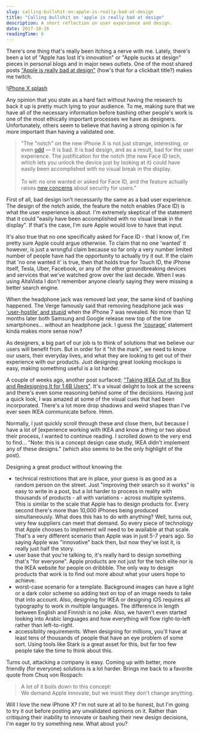 ```yaml
---
slug: calling-bullshit-on-apple-is-really-bad-at-design
title: "Calling bullshit on 'apple is really bad at design"
description: A short reflection on user experience and design.
date: 2017-10-16
readingTime: 6
---
```


There's one thing that's really been itching a nerve with me. Lately, there's been a lot of "Apple has lost it's innovation" or "Apple sucks at design" pieces in personal blogs and in major news outlets. One of the most shared posts <a href="https://theoutline.com/post/2352/apple-is-really-bad-at-design">"Apple is really bad at design"</a> (how's that for a clickbait title?) makes me twitch.

!<a href="/images/articles/iphonex-splash.jpg">iPhone X splash</a>

Any opinion that you state as a hard fact without having the research to back it up is pretty much lying to your audience. To me, making sure that we have all of the necessary information before bashing other people's work is one of the most ethically important processes we have as designers. Unfortunately, others seem to believe that having a strong opinion is far more important than having a validated one.

>"The "notch" on the new iPhone X is not just strange, interesting, or even <a href="https://www.theverge.com/2017/9/14/16306298/apple-iphone-x-screen-notch">odd</a> — it is bad. It is bad design, and as a result, bad for the user experience. The justification for the notch (the new Face ID tech, which lets you unlock the device just by looking at it) could have easily been accomplished with no visual break in the display.
<br /><br />To wit: no one wanted or asked for Face ID, and the feature actually raises <a href="https://www.theverge.com/2017/9/12/16298192/apple-iphone-face-id-legal-security-fifth-amendment">new concerns</a> about security for users."

First of all, bad design isn't necessarily the same as a bad user experience. The design of the notch aside, the feature the notch enables (Face ID) is what the user experience is about. I'm extremely skeptical of the statement that it could "easily have been accomplished with no visual break in the display". If that's the case, I'm sure Apple would love to have that input.

It's also true that no one specifically asked for Face ID - that I know of, I'm pretty sure Apple could argue otherwise. To claim that no one 'wanted' it however, is just a wrongful claim because so far only a very number limited number of people have had the opportunity to actually try it out. If the claim that 'no one wanted it' is true, then that holds true for Touch ID, the iPhone itself, Tesla, Uber, Facebook, or any of the other groundbreaking devices and services that we've watched grow over the last decade. When I was using AltaVista I don't remember anyone clearly saying they were missing a better search engine.

When the headphone jack was removed last year, the same kind of bashing happened. The Verge famously said that removing headphone jack was <a href="https://www.theverge.com/circuitbreaker/2016/6/21/11991302/iphone-no-headphone-jack-user-hostile-stupid">'user-hostile' and stupid</a> when the iPhone 7 was revealed. No more than 12 months later both Samsung and Google release new top of the line smartphones... without an headphone jack. I guess the <a href="https://www.youtube.com/watch?v=KeNILrYX6fI">'courage'</a> statement kinda makes more sense now?

As designers, a big part of our job is to think of solutions that we believe our users will benefit from. But in order for it "hit the mark", we need to know our users, their everyday lives, and what they are looking to get out of their experience with our products. Just designing great looking mockups is easy, making something useful is a lot harder.

A couple of weeks ago, another post surfaced; <a href="https://uxplanet.org/taking-ikea-out-of-its-box-and-redesigning-it-for-1-6b-users-e13e0f2abd94">"Taking IKEA Out of Its Box and Redesigning It for 1.6B Users"</a>. It's a visual delight to look at the screens and there's even some reasoning behind some of the decisions. Having just a quick look, I was amazed at some of the visual cues that had been incorporated. There's a lot more drop shadows and weird shapes than I've ever seen IKEA communicate before. Hmm.

Normally, I just quickly scroll through these and close them, but because I have a lot of [experience working with IKEA and know a thing or two about their process, I wanted to continue reading. I scrolled down to the very end to find... "Note: this is a concept design case study, IKEA didn't implement any of these designs." (which also seems to be the only highlight of the post).

Designing a great product without knowing the
- technical restrictions that are in place, your guess is as good as a random person on the street. Just "improving their search so it works" is easy to write in a post, but a lot harder to process in reality with thousands of products - all with variations - across multiple systems. This is similar to the scale that Apple has to design products for. Every second there's more than 10,000 iPhones being produced simultaneously. What does this has to do with anything? Well, turns out, very few suppliers can meet that demand. So every piece of technology that Apple chooses to implement will need to be available at that scale. That's a very different scenario than Apple was in just 5-7 years ago. So saying Apple was "innovative" back then, but now they've lost it, is really just half the story.
- user base that you're talking to, it's really hard to design something that's "for everyone". Apple products are not just for the tech elite nor is the IKEA website for people on dribbble. The only way to design products that work is to find out more about what your users hope to achieve.
- worst-case scenario for a template. Background images can have a light or a dark color scheme so adding text on top of an image needs to take that into account. Also, designing for IKEA or designing iOS requires all typography to work in multiple languages. The difference in length between English and Finnish is no joke. Also, we haven't even started looking into Arabic languages and how everything will flow right-to-left rather than left-to-right.
- accessibility requirements. When designing for millions, you'll have at least tens of thousands of people that have an eye problem of some sort. Using tools like Stark is a great asset for this, but far too few people take the time to think about this.

Turns out, attacking a company is easy. Coming up with better, more friendly (for everyone) solutions is a lot harder. Brings me back to a favorite quote from Chuq von Rospach:

>A lot of it boils down to this concept:
<br />We demand Apple innovate, but we insist they don't change anything.

Will I love the new iPhone X? I'm not sure at all to be honest, but I'm going to try it out before posting any unvalidated opinions on it. Rather than critiquing their inability to innovate or bashing their new design decisions, I'm eager to try something new. What about you?